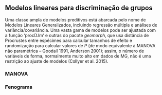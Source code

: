 ## Modelos lineares para discriminação de grupos

Uma classe ampla de modelos preditivos está abarcada pelo nome de Modelos Lineares Generalizados, incluindo regressão múltipla e análises de variância/covariância. Uma vasta gama de modelos pode ser ajustada com a função 'procD.lm' e outras do pacote *geomorph*, que usa distância de Procrustes entre espécimes para calcular tamanhos de efeito e randomização para calcular valores de *P* (de modo equivalente à MANOVA não paramétrica – Goodall 1991, Anderson 2001); assim, o número de variáveis de forma, normalmente muito alto em dados de MG, não é uma restrição ao ajuste de modelos (Collyer et al. 2015).

### MANOVA

### Fenograma